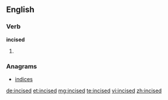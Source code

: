 ==English==

===Verb===
'''incised'''

# {{past of|incise}}

===Anagrams===
* [[indices#English|indices]]

[[de:incised]]
[[et:incised]]
[[mg:incised]]
[[te:incised]]
[[vi:incised]]
[[zh:incised]]